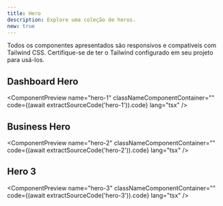 ```yaml
---
title: Hero
description: Explore uma coleção de heros.
new: true
---
```



<Callout title="Nota">
  Todos os componentes apresentados são responsivos e compatíveis com Tailwind
  CSS. Certifique-se de ter o Tailwind configurado em seu projeto para usá-los.
</Callout>

## Dashboard Hero

<ComponentPreview
  name="hero-1"
  classNameComponentContainer=""
  code={(await extractSourceCode('hero-1')).code}
  lang="tsx"
/>


## Business Hero

<ComponentPreview
  name="hero-2"
  classNameComponentContainer=""
  code={(await extractSourceCode('hero-2')).code}
  lang="tsx"
/>


## Hero 3

<ComponentPreview
  name="hero-3"
  classNameComponentContainer=""
  code={(await extractSourceCode('hero-3')).code}
  lang="tsx"
/>

